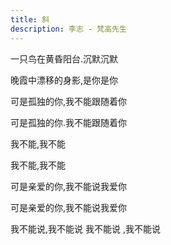 ```yaml
---
title: 斜
description: 李志 - 梵高先生
---
```


一只鸟在黄昏阳台.沉默沉默

晚霞中漂移的身影,是你是你

可是孤独的你,我不能跟随着你

可是孤独的你.我不能跟随着你

我不能,我不能

我不能,我不能

可是亲爱的你,我不能说我爱你

可是亲爱的你,我不能说我爱你

我不能说,我不能说 我不能说 ,我不能说
